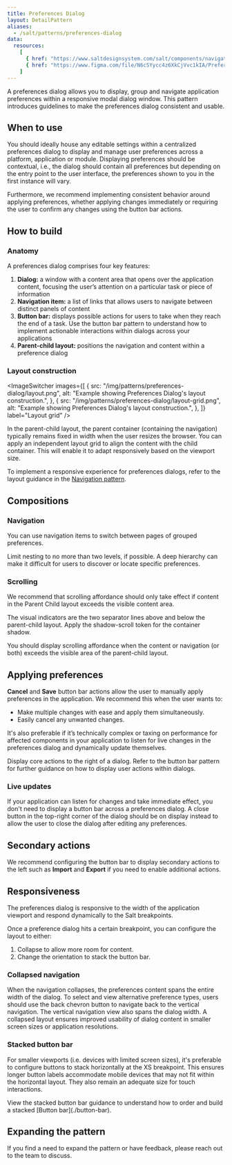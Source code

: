 ```yaml
---
title: Preferences Dialog
layout: DetailPattern
aliases:
  - /salt/patterns/preferences-dialog
data:
  resources:
    [
      { href: "https://www.saltdesignsystem.com/salt/components/navigation-item/examples", label: "Navigation item", internal: false },
      { href: "https://www.figma.com/file/N6cSYycc4z6XkCjVvc1kIA/Preferences-Dialog-Pattern?type=design&node-id=157-40560&mode=design&t=eq3OapLjaquXm3UP-0", label: "Preferences Dialog stickhersheet", internal: true },
    ]
---
```


A preferences dialog allows you to display, group and navigate application preferences within a responsive modal dialog window. This pattern introduces guidelines to make the preferences dialog consistent and usable.
  
  <Diagram
    src="/img/patterns/preferences-dialog/preferences-dialog.png"
    alt="Preferences Dialog example"
    border={false}
  />

## When to use

You should ideally house any editable settings within a centralized preferences dialog to display and manage user preferences across a platform, application or module. Displaying preferences should be contextual, i.e., the dialog should contain all preferences but depending on the entry point to the user interface, the preferences shown to you in the first instance will vary. 

Furthermore, we recommend implementing consistent behavior around applying preferences, whether applying changes immediately or requiring the user to confirm any changes using the button bar actions. 

## How to build

### Anatomy

A preferences dialog comprises four key features: 

1. **Dialog:** a window with a content area that opens over the application content, focusing the user’s attention on a particular task or piece of information
2. **Navigation item:** a list of links that allows users to navigate between distinct panels of content
3. **Button bar:** displays possible actions for users to take when they reach the end of a task. Use the button bar pattern to understand how to implement actionable interactions within dialogs across your applications
4. **Parent-child layout:** positions the navigation and content within a preference dialog

  <Diagram
    src="/img/patterns/preferences-dialog/anatomy.png"
    alt="Preferences Dialog navigation and content."
    border={false}
  />

### Layout construction

<ImageSwitcher
  images={[
    {
      src: "/img/patterns/preferences-dialog/layout.png",
      alt: "Example showing Preferences Dialog's layout construction.",
    },
    {
      src: "/img/patterns/preferences-dialog/layout-grid.png",
      alt: "Example showing Preferences Dialog's layout construction.",
    },
  ]}
  label="Layout grid"
/>

<ExampleContainer type="positive" customPillText="Best practices">
  In the parent-child layout, the parent container (containing the navigation) typically remains fixed in width when the user resizes the browser. You can apply an independent layout grid to align the content with the child container. This will enable it to adapt responsively based on the viewport size.

  To implement a responsive experience for preferences dialogs, refer to the layout guidance in the [Navigation pattern](./navigation).

</ExampleContainer>

## Compositions

### Navigation

You can use navigation items to switch between pages of grouped preferences. 

  <Diagram
    src="/img/patterns/preferences-dialog/navigation.png"
    alt="Example of navigation."
    border={false}
  />

<ExampleContainer type="positive" customPillText="Best practices">
  Limit nesting to no more than two levels, if possible. A deep hierarchy can make it difficult for users to discover or locate specific preferences.
</ExampleContainer>

### Scrolling

We recommend that scrolling affordance should only take effect if content in the Parent Child layout exceeds the visible content area.

The visual indicators are the two separator lines above and below the parent-child layout. Apply the shadow-scroll token for the container shadow. 

  <Diagram
    src="/img/patterns/preferences-dialog/scrolling.png"
    alt="Example of scrolling."
    border={false}
  />

You should display scrolling affordance when the content or navigation (or both) exceeds the visible area of the parent-child layout.

  <Diagram
    src="/img/patterns/preferences-dialog/scrolling-affordance.png"
    alt="Example of scrolling affordance."
    border={false}
  />

## Applying preferences

**Cancel** and **Save** button bar actions allow the user to manually apply preferences in the application. We recommend this when the user wants to:

- Make multiple changes with ease and apply them simultaneously.
- Easily cancel any unwanted changes.

It's also preferable if it’s technically complex or taxing on performance for affected components in your application to listen for live changes in the preferences dialog and dynamically update themselves.

<Diagram
  src="/img/patterns/preferences-dialog/applying-preferences.png"
  alt="Applying preferences."
  border={false}
/>

<ExampleContainer type="positive" customPillText="Best practices">
  Display core actions to the right of a dialog. Refer to the button bar pattern for further guidance on how to display user actions within dialogs. 
</ExampleContainer>

### Live updates

If your application can listen for changes and take immediate effect, you don't need to display a button bar across a preferences dialog. A close button in the top-right corner of the dialog should be on display instead to allow the user to close the dialog after editing any preferences.

<Diagram
  src="/img/patterns/preferences-dialog/live-updates.png"
  alt="Live updates."
  border={false}
/>

## Secondary actions

We recommend configuring the button bar to display secondary actions to the left such as **Import** and **Export** if you need to enable additional actions.

<Diagram
  src="/img/patterns/preferences-dialog/secondary-actions.png"
  alt="Live updates."
  border={false}
/>

## Responsiveness

The preferences dialog is responsive to the width of the application viewport and respond dynamically to the Salt breakpoints. 

Once a preference dialog hits a certain breakpoint, you can configure the layout to either: 

1. Collapse to allow more room for content.
2. Change the orientation to stack the button bar.

### Collapsed navigation

When the navigation collapses, the preferences content spans the entire width of the dialog. To select and view alternative preference types, users should use the back chevron button to navigate back to the vertical navigation. The vertical navigation view also spans the dialog width. A collapsed layout ensures improved usability of dialog content in smaller screen sizes or application resolutions.

  <Diagram
    src="/img/patterns/preferences-dialog/collapsed-navigation.png"
    alt="Collapsed navigation."
    border={false}
  />

### Stacked button bar

For smaller viewports (i.e. devices with limited screen sizes), it's preferable to configure buttons to stack horizontally at the XS breakpoint. This ensures longer button labels accommodate mobile devices that may not fit within the horizontal layout. They also remain an adequate size for touch interactions.

<ExampleContainer type="positive" customPillText="Best practices">
  View the stacked button bar guidance to understand how to order and build a stacked [Button bar](./button-bar). 
</ExampleContainer>

  <Diagram
    src="/img/patterns/preferences-dialog/stacked-button-bar.png"
    alt="Stacked button bar."
    border={false}
  />

## Expanding the pattern

If you find a need to expand the pattern or have feedback, please reach out to the team to discuss.